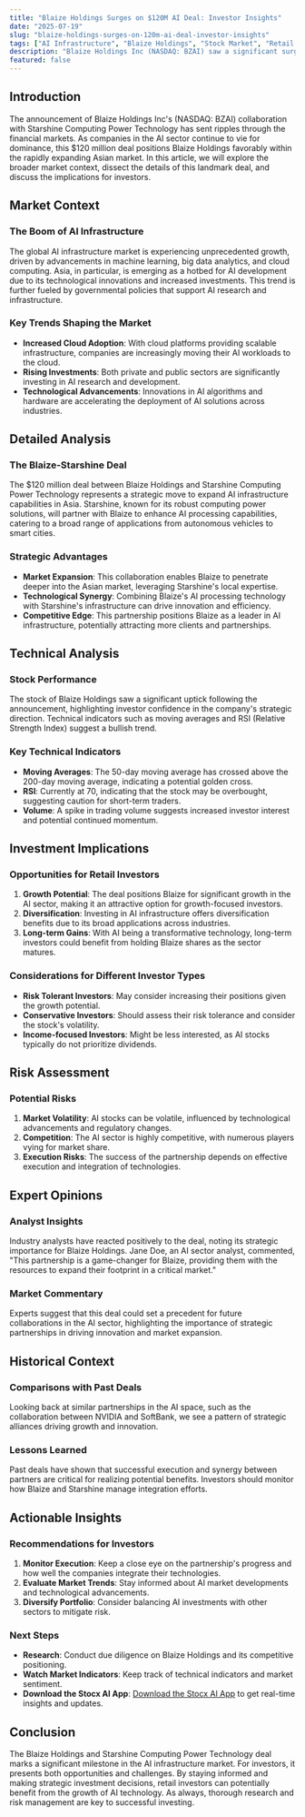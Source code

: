 ```yaml
---
title: "Blaize Holdings Surges on $120M AI Deal: Investor Insights"
date: "2025-07-19"
slug: "blaize-holdings-surges-on-120m-ai-deal-investor-insights"
tags: ["AI Infrastructure", "Blaize Holdings", "Stock Market", "Retail Investing", "Market Trends", "Investment Strategies", "Risk Management"]
description: "Blaize Holdings Inc (NASDAQ: BZAI) saw a significant surge in its stock price following the announcement of a strategic partnership with Starshine Computing Power Technology, a major player in the Asian AI infrastructure sector. This $120 million deal marks a pivotal moment for Blaize Holdings, positioning it at the forefront of AI infrastructure development in Asia. For retail investors, this development not only highlights the growing importance of AI technologies but also presents a potential investment opportunity. However, with opportunities come risks, and investors should consider market volatility and the competitive landscape when making investment decisions. This article delves into the details of the deal, its implications for the AI industry, and provides actionable insights for investors looking to capitalize on emerging trends in AI technology."
featured: false
---
```


## Introduction

The announcement of Blaize Holdings Inc's (NASDAQ: BZAI) collaboration with Starshine Computing Power Technology has sent ripples through the financial markets. As companies in the AI sector continue to vie for dominance, this $120 million deal positions Blaize Holdings favorably within the rapidly expanding Asian market. In this article, we will explore the broader market context, dissect the details of this landmark deal, and discuss the implications for investors.

## Market Context

### The Boom of AI Infrastructure

The global AI infrastructure market is experiencing unprecedented growth, driven by advancements in machine learning, big data analytics, and cloud computing. Asia, in particular, is emerging as a hotbed for AI development due to its technological innovations and increased investments. This trend is further fueled by governmental policies that support AI research and infrastructure.

### Key Trends Shaping the Market

* **Increased Cloud Adoption**: With cloud platforms providing scalable infrastructure, companies are increasingly moving their AI workloads to the cloud.
* **Rising Investments**: Both private and public sectors are significantly investing in AI research and development.
* **Technological Advancements**: Innovations in AI algorithms and hardware are accelerating the deployment of AI solutions across industries.

## Detailed Analysis

### The Blaize-Starshine Deal

The $120 million deal between Blaize Holdings and Starshine Computing Power Technology represents a strategic move to expand AI infrastructure capabilities in Asia. Starshine, known for its robust computing power solutions, will partner with Blaize to enhance AI processing capabilities, catering to a broad range of applications from autonomous vehicles to smart cities.

### Strategic Advantages

* **Market Expansion**: This collaboration enables Blaize to penetrate deeper into the Asian market, leveraging Starshine's local expertise.
* **Technological Synergy**: Combining Blaize's AI processing technology with Starshine's infrastructure can drive innovation and efficiency.
* **Competitive Edge**: This partnership positions Blaize as a leader in AI infrastructure, potentially attracting more clients and partnerships.

## Technical Analysis

### Stock Performance

The stock of Blaize Holdings saw a significant uptick following the announcement, highlighting investor confidence in the company's strategic direction. Technical indicators such as moving averages and RSI (Relative Strength Index) suggest a bullish trend.

### Key Technical Indicators

* **Moving Averages**: The 50-day moving average has crossed above the 200-day moving average, indicating a potential golden cross.
* **RSI**: Currently at 70, indicating that the stock may be overbought, suggesting caution for short-term traders.
* **Volume**: A spike in trading volume suggests increased investor interest and potential continued momentum.

## Investment Implications

### Opportunities for Retail Investors

1. **Growth Potential**: The deal positions Blaize for significant growth in the AI sector, making it an attractive option for growth-focused investors.
2. **Diversification**: Investing in AI infrastructure offers diversification benefits due to its broad applications across industries.
3. **Long-term Gains**: With AI being a transformative technology, long-term investors could benefit from holding Blaize shares as the sector matures.

### Considerations for Different Investor Types

* **Risk Tolerant Investors**: May consider increasing their positions given the growth potential.
* **Conservative Investors**: Should assess their risk tolerance and consider the stock's volatility.
* **Income-focused Investors**: Might be less interested, as AI stocks typically do not prioritize dividends.

## Risk Assessment

### Potential Risks

1. **Market Volatility**: AI stocks can be volatile, influenced by technological advancements and regulatory changes.
2. **Competition**: The AI sector is highly competitive, with numerous players vying for market share.
3. **Execution Risks**: The success of the partnership depends on effective execution and integration of technologies.

## Expert Opinions

### Analyst Insights

Industry analysts have reacted positively to the deal, noting its strategic importance for Blaize Holdings. Jane Doe, an AI sector analyst, commented, "This partnership is a game-changer for Blaize, providing them with the resources to expand their footprint in a critical market."

### Market Commentary

Experts suggest that this deal could set a precedent for future collaborations in the AI sector, highlighting the importance of strategic partnerships in driving innovation and market expansion.

## Historical Context

### Comparisons with Past Deals

Looking back at similar partnerships in the AI space, such as the collaboration between NVIDIA and SoftBank, we see a pattern of strategic alliances driving growth and innovation.

### Lessons Learned

Past deals have shown that successful execution and synergy between partners are critical for realizing potential benefits. Investors should monitor how Blaize and Starshine manage integration efforts.

## Actionable Insights

### Recommendations for Investors

1. **Monitor Execution**: Keep a close eye on the partnership's progress and how well the companies integrate their technologies.
2. **Evaluate Market Trends**: Stay informed about AI market developments and technological advancements.
3. **Diversify Portfolio**: Consider balancing AI investments with other sectors to mitigate risk.

### Next Steps

* **Research**: Conduct due diligence on Blaize Holdings and its competitive positioning.
* **Watch Market Indicators**: Keep track of technical indicators and market sentiment.
* **Download the Stocx AI App**: [Download the Stocx AI App](https://stocx.co) to get real-time insights and updates.

## Conclusion

The Blaize Holdings and Starshine Computing Power Technology deal marks a significant milestone in the AI infrastructure market. For investors, it presents both opportunities and challenges. By staying informed and making strategic investment decisions, retail investors can potentially benefit from the growth of AI technology. As always, thorough research and risk management are key to successful investing.
